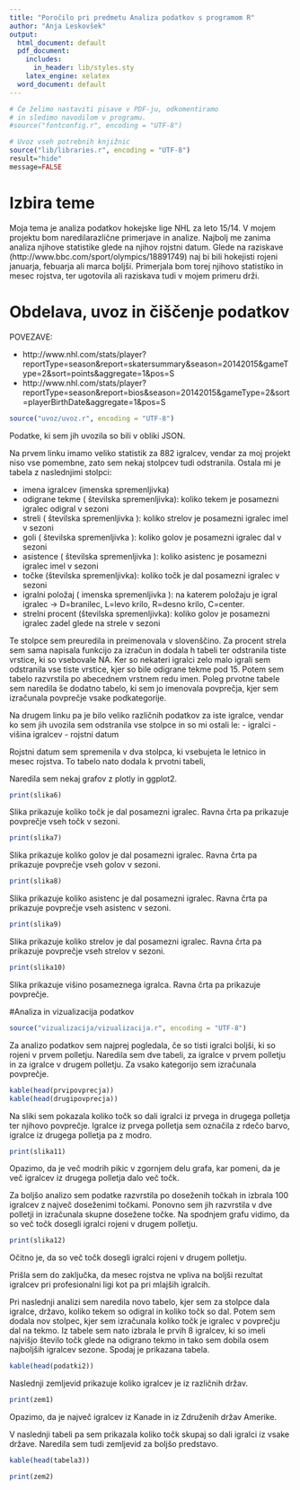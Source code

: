 ```yaml
---
title: "Poročilo pri predmetu Analiza podatkov s programom R"
author: "Anja Leskovšek"
output:
  html_document: default
  pdf_document:
    includes:
      in_header: lib/styles.sty
    latex_engine: xelatex
  word_document: default
---
```


```r
# Če želimo nastaviti pisave v PDF-ju, odkomentiramo
# in sledimo navodilom v programu.
#source("fontconfig.r", encoding = "UTF-8")

# Uvoz vseh potrebnih knjižnic
source("lib/libraries.r", encoding = "UTF-8")
result="hide"
message=FALSE
```


# Izbira teme
Moja tema je analiza podatkov hokejske lige NHL za leto 15/14.
V mojem projektu bom naredilarazlične primerjave in analize.  Najbolj me zanima analiza njihove statistike glede na njihov rojstni datum. Glede na raziskave (http://www.bbc.com/sport/olympics/18891749) naj bi bili hokejisti rojeni januarja, febuarja ali marca boljši. Primerjala bom torej njihovo statistiko in mesec rojstva, ter ugotovila ali raziskava tudi v mojem primeru drži. 



# Obdelava, uvoz in čiščenje podatkov
POVEZAVE:

- http://www.nhl.com/stats/player?reportType=season&report=skatersummary&season=20142015&gameType=2&sort=points&aggregate=1&pos=S
- http://www.nhl.com/stats/player?reportType=season&report=bios&season=20142015&gameType=2&sort=playerBirthDate&aggregate=1&pos=S




```r
source("uvoz/uvoz.r", encoding = "UTF-8")
```
Podatke, ki sem jih uvozila so bili v obliki JSON. 

Na prvem linku imamo veliko statistik za 882 igralcev, vendar za moj projekt niso vse pomembne, zato sem nekaj stolpcev tudi odstranila. Ostala mi je tabela z naslednjimi stolpci:

- imena igralcev (imenska spremenljivka)
- odigrane tekme ( številska spremenljivka): koliko tekem je posamezni igralec odigral v sezoni
- streli ( številska spremenljivka ): koliko strelov je posamezni igralec imel v sezoni
- goli ( številska spremenljivka ): koliko golov je posamezni igralec dal v sezoni
- asistence ( številska spremenljivka ): koliko asistenc je posamezni igralec imel v sezoni
- točke (številska spremenljivka): koliko točk je dal posamezni igralec v sezoni
- igralni položaj ( imenska spremenljivka ): na katerem položaju je igral igralec -> D=branilec, L=levo krilo, R=desno krilo, C=center.
- strelni procent (številska spremenljivka): koliko golov je posamezni igralec zadel glede na strele v sezoni


Te stolpce sem preuredila in preimenovala v slovenščino. Za procent strela sem sama napisala funkcijo za izračun in dodala h tabeli ter odstranila tiste vrstice, ki so vsebovale NA. Ker so nekateri igralci zelo malo igrali sem odstranila vse tiste vrstice, kjer so bile odigrane tekme pod 15. Potem sem tabelo razvrstila po abecednem vrstnem redu imen. Poleg prvotne tabele sem naredila še dodatno tabelo, ki sem jo imenovala povprečja, kjer sem izračunala povprečje vsake podkategorije.

Na drugem linku pa je bilo veliko različnih podatkov za iste igralce, vendar ko sem jih uvozila sem odstranila vse stolpce in so mi ostali le:
- igralci
- višina igralcev
- rojstni datum

Rojstni datum sem spremenila v dva stolpca, ki vsebujeta le letnico in mesec rojstva. To tabelo nato dodala k prvotni tabeli,

Naredila sem nekaj grafov z plotly in ggplot2. 




```r
print(slika6)
```





Slika prikazuje koliko točk je dal posamezni igralec. Ravna črta pa prikazuje povprečje vseh točk v sezoni.





```r
print(slika7)
```





Slika prikazuje koliko golov je dal posamezni igralec. Ravna črta pa prikazuje povprečje vseh golov v sezoni.




```r
print(slika8)
```





Slika prikazuje koliko asistenc je dal posamezni igralec. Ravna črta pa prikazuje povprečje vseh asistenc v sezoni.




```r
print(slika9)
```





Slika prikazuje koliko strelov je dal posamezni igralec. Ravna črta pa prikazuje povprečje vseh strelov v sezoni.




```r
print(slika10)
```





Slika prikazuje višino posameznega igralca. Ravna črta pa prikazuje povprečje.


#Analiza in vizualizacija podatkov

```r
source("vizualizacija/vizualizacija.r", encoding = "UTF-8")
```

Za analizo podatkov sem najprej pogledala, če so tisti igralci boljši, ki so rojeni v prvem polletju.  Naredila sem dve tabeli, za igralce v prvem polletju in za igralce v drugem polletju. Za vsako kategorijo sem izračunala povprečje.


```r
kable(head(prvipovprecja))
kable(head(drugipovprecja))
```

Na sliki sem pokazala koliko točk so dali igralci iz prvega in drugega polletja ter njihovo povprečje. Igralce iz prvega polletja sem označila z rdečo barvo, igralce iz drugega polletja pa z modro. 

```r
print(slika11)
```


Opazimo, da je več modrih pikic v zgornjem delu grafa, kar pomeni, da je več igralcev iz drugega polletja dalo več točk. 

Za boljšo analizo sem podatke razvrstila po doseženih točkah in izbrala 100 igralcev z največ doseženimi točkami. Ponovno sem jih razvrstila v dve polletji in izračunala skupne dosežene točke. Na spodnjem grafu vidimo, da so več točk dosegli igralci rojeni v drugem polletju.

```r
print(slika12)
```


Očitno je, da so več točk dosegli igralci rojeni v drugem polletju.

Prišla sem do zaključka, da mesec rojstva ne vpliva na boljši rezultat igralcev pri profesionalni ligi kot pa pri mlajših igralcih.




Pri naslednji analizi sem naredila novo tabelo, kjer sem za stolpce dala igralce, državo, koliko tekem so odigral in koliko točk so dal. Potem sem dodala nov stolpec, kjer sem izračunala koliko točk je igralec v povprečju dal na tekmo. Iz tabele sem nato izbrala le prvih 8 igralcev, ki so imeli najvišjo število točk glede na odigrano tekmo in tako sem dobila osem najboljših igralcev sezone. Spodaj je prikazana tabela.

```r
kable(head(podatki2))
```


Naslednji zemljevid prikazuje koliko igralcev je iz različnih držav.

```r
print(zem1)
```

Opazimo, da je največ igralcev iz Kanade in iz Združenih držav Amerike.

V naslednji tabeli pa sem prikazala koliko točk skupaj so dali igralci iz vsake države. Naredila sem tudi zemljevid za boljšo predstavo.

```r
kable(head(tabela3))
```

```r
print(zem2)
```